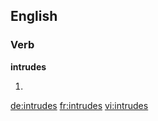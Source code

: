 ==English==

===Verb===
'''intrudes'''

# {{third-person singular of|intrude}}

[[de:intrudes]]
[[fr:intrudes]]
[[vi:intrudes]]